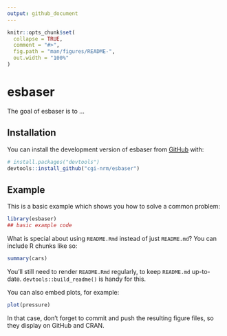 ```yaml
---
output: github_document
---
```


<!-- README.md is generated from README.Rmd. Please edit that file -->

```r
knitr::opts_chunk$set(
  collapse = TRUE,
  comment = "#>",
  fig.path = "man/figures/README-",
  out.width = "100%"
)
```

# esbaser

<!-- badges: start -->
<!-- badges: end -->

The goal of esbaser is to ...

## Installation

You can install the development version of esbaser from [GitHub](https://github.com/) with:

``` r
# install.packages("devtools")
devtools::install_github("cgi-nrm/esbaser")
```

## Example

This is a basic example which shows you how to solve a common problem:

```r
library(esbaser)
## basic example code
```

What is special about using `README.Rmd` instead of just `README.md`? You can include R chunks like so:

```r
summary(cars)
```

You'll still need to render `README.Rmd` regularly, to keep `README.md` up-to-date. `devtools::build_readme()` is handy for this.

You can also embed plots, for example:

```r
plot(pressure)
```

In that case, don't forget to commit and push the resulting figure files, so they display on GitHub and CRAN.
